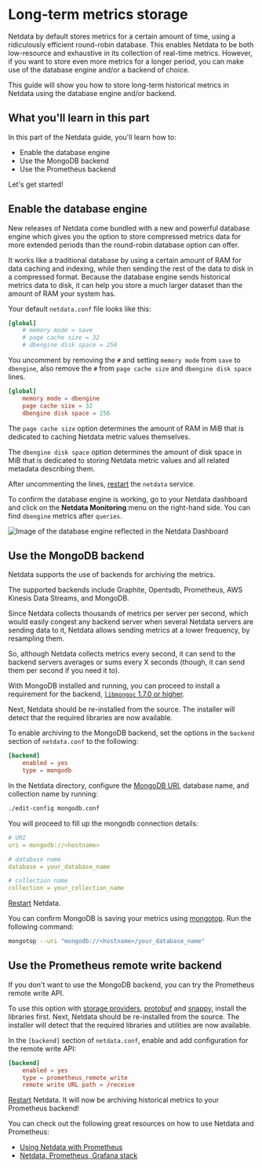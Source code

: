 # Long-term metrics storage

Netdata by default stores metrics for a certain amount of time, using a ridiculously efficient round-robin database.
This enables Netdata to be both low-resource and exhaustive in its collection of real-time metrics. However, if you want
to store even more metrics for a longer period, you can make use of the database engine and/or a backend of choice.

This guide will show you how to store long-term historical metrics in Netdata using the database engine and/or backend.

## What you'll learn in this part

In this part of the Netdata guide, you'll learn how to:

-   Enable the database engine
-   Use the MongoDB backend
-   Use the Prometheus backend

Let's get started!

## Enable the database engine

New releases of Netdata come bundled with a new and powerful database engine which gives you the option to store
compressed metrics data for more extended periods than the round-robin database option can offer.

It works like a traditional database by using a certain amount of RAM for data caching and indexing, while then sending
the rest of the data to disk in a compressed format. Because the database engine sends historical metrics data to disk,
it can help you store a much larger dataset than the amount of RAM your system has.

Your default `netdata.conf` file looks like this:

```conf
[global]
    # memory mode = save
    # page cache size = 32
    # dbengine disk space = 256
```

You uncomment by removing the `#` and setting `memory mode` from `save` to `dbengine`, also remove the `#` from `page
cache size` and `dbengine disk space` lines.

```conf
[global]
    memory mode = dbengine
    page cache size = 32
    dbengine disk space = 256
```

The `page cache size` option determines the amount of RAM in MiB that is dedicated to caching Netdata metric values
themselves.

The `dbengine disk space` option determines the amount of disk space in MiB that is dedicated to storing Netdata metric
values and all related metadata describing them.

After uncommenting the lines, [restart](https://docs.netdata.cloud/docs/gettingstarted/#starting-and-stopping-netdata)
the `netdata` service.

To confirm the database engine is working, go to your Netdata dashboard and click on the **Netdata Monitoring** menu on
the right-hand side. You can find `dbengine` metrics after `queries`.

![Image of the database engine reflected in the Netdata Dashboard](https://user-images.githubusercontent.com/12263278/64781383-9c71fe00-d55a-11e9-962b-efd5558efbae.png)

## Use the MongoDB backend

Netdata supports the use of backends for archiving the metrics.

The supported backends include Graphite, Opentsdb, Prometheus, AWS Kinesis Data Streams, and MongoDB.

Since Netdata collects thousands of metrics per server per second, which would easily congest any backend server when
several Netdata servers are sending data to it, Netdata allows sending metrics at a lower frequency, by resampling them.

So, although Netdata collects metrics every second, it can send to the backend servers averages or sums every X seconds
(though, it can send them per second if you need it to).

With MongoDB installed and running, you can proceed to install a requirement for the backend, [`libmongoc` 1.7.0 or
higher](http://mongoc.org/libmongoc/current/installing.html).

Next, Netdata should be re-installed from the source. The installer will detect that the required libraries are now
available.

To enable archiving to the MongoDB backend, set the options in the `backend` section of `netdata.conf` to the following:

```conf
[backend]
    enabled = yes
    type = mongodb
```

In the Netdata directory, configure the [MongoDB URI](https://docs.mongodb.com/manual/reference/connection-string/),
database name, and collection name by running:

```sh
./edit-config mongodb.conf
```

You will proceed to fill up the mongodb connection details:

```yaml
# URI
uri = mongodb://<hostname>

# database name
database = your_database_name

# collection name
collection = your_collection_name
```

[Restart](https://docs.netdata.cloud/docs/gettingstarted/#starting-and-stopping-netdata) Netdata.

You can confirm MongoDB is saving your metrics using
[mongotop](https://docs.mongodb.com/manual/reference/program/mongotop/#bin.mongotop). Run the following command:

```sh
mongotop --uri "mongodb://<hostname>/your_database_name"
```

## Use the Prometheus remote write backend

If you don't want to use the MongoDB backend, you can try the Prometheus remote write API.

To use this option with [storage
providers](https://prometheus.io/docs/operating/integrations/#remote-endpoints-and-storage),
[protobuf](https://developers.google.com/protocol-buffers/) and [snappy](https://github.com/google/snappy), install the
libraries first. Next, Netdata should be re-installed from the source. The installer will detect that the required
libraries and utilities are now available.

In the `[backend]` section of `netdata.conf`, enable and add configuration for the remote write API:

```conf
[backend]
    enabled = yes
    type = prometheus_remote_write
    remote write URL path = /receive
```

[Restart](https://docs.netdata.cloud/docs/gettingstarted/#starting-and-stopping-netdata) Netdata. It will now be
archiving historical metrics to your Prometheus backend!

You can check out the following great resources on how to use Netdata and Prometheus:

-  [Using Netdata with Prometheus](https://docs.netdata.cloud/backends/prometheus/)
-  [Netdata, Prometheus, Grafana stack](https://docs.netdata.cloud/backends/walkthrough/)
